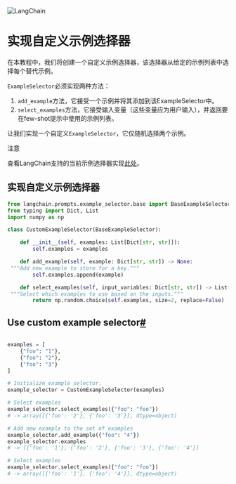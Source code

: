 

<Head>
  <script>
    {
      `(function() {
         var _hmt = _hmt || [];
(function() {
  var hm = document.createElement("script");
  hm.src = "https://hm.baidu.com/hm.js?e60fb290e204e04c5cb6f79b0ac1e697";
  var s = document.getElementsByTagName("script")[0]; 
  s.parentNode.insertBefore(hm, s);
})();
       })();`
    }
  </script>
</Head>

![LangChain](https://pica.zhimg.com/50/v2-56e8bbb52aa271012541c1fe1ceb11a2_r.gif)



实现自定义示例选择器
=====

在本教程中，我们将创建一个自定义示例选择器，该选择器从给定的示例列表中选择每个替代示例。

`ExampleSelector`必须实现两种方法：

1. `add_example`方法，它接受一个示例并将其添加到该ExampleSelector中。
2. `select_examples`方法，它接受输入变量（这些变量应为用户输入），并返回要在few-shot提示中使用的示例列表。

让我们实现一个自定义`ExampleSelector`，它仅随机选择两个示例。

注意

查看LangChain支持的当前示例选择器实现[此处](../../prompt_templates/getting_started)。

实现自定义示例选择器
-----------------------------

```python
from langchain.prompts.example_selector.base import BaseExampleSelector
from typing import Dict, List
import numpy as np

class CustomExampleSelector(BaseExampleSelector):

    def __init__(self, examples: List[Dict[str, str]]):
        self.examples = examples

    def add_example(self, example: Dict[str, str]) -> None:
 """Add new example to store for a key."""
        self.examples.append(example)

    def select_examples(self, input_variables: Dict[str, str]) -> List[dict]:
 """Select which examples to use based on the inputs."""
        return np.random.choice(self.examples, size=2, replace=False)

```

Use custom example selector[#](#use-custom-example-selector "Permalink to this headline")
-----------------------------------------------------------------------------------------

```python

examples = [
    {"foo": "1"},
    {"foo": "2"},
    {"foo": "3"}
]

# Initialize example selector.
example_selector = CustomExampleSelector(examples)

# Select examples
example_selector.select_examples({"foo": "foo"})
# -> array([{'foo': '2'}, {'foo': '3'}], dtype=object)

# Add new example to the set of examples
example_selector.add_example({"foo": "4"})
example_selector.examples
# -> [{'foo': '1'}, {'foo': '2'}, {'foo': '3'}, {'foo': '4'}]

# Select examples
example_selector.select_examples({"foo": "foo"})
# -> array([{'foo': '1'}, {'foo': '4'}], dtype=object)

```

